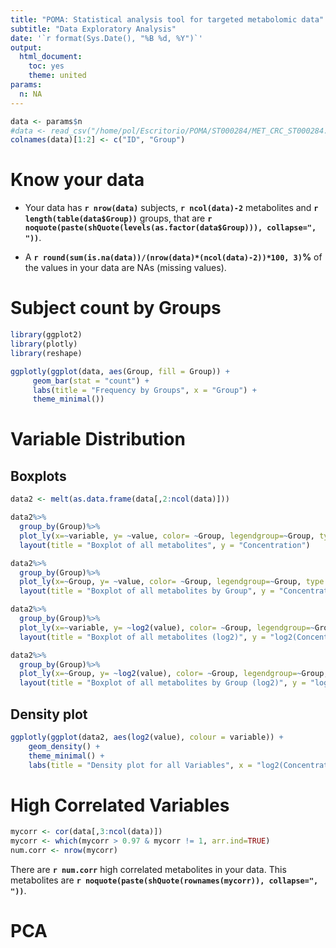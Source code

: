 ```yaml
---
title: "POMA: Statistical analysis tool for targeted metabolomic data"
subtitle: "Data Exploratory Analysis"
date: '`r format(Sys.Date(), "%B %d, %Y")`'
output: 
  html_document:
    toc: yes
    theme: united
params:
  n: NA
---
```


```r
data <- params$n
#data <- read_csv("/home/pol/Escritorio/POMA/ST000284/MET_CRC_ST000284.csv")
colnames(data)[1:2] <- c("ID", "Group")
```

# Know your data

  + Your data has **`r nrow(data)`** subjects, **`r ncol(data)-2`** metabolites and **`r length(table(data$Group))`** groups, that are **`r noquote(paste(shQuote(levels(as.factor(data$Group))), collapse=", "))`**.   

  + A **`r round(sum(is.na(data))/(nrow(data)*(ncol(data)-2))*100, 3)`%** of the values in your data are NAs (missing values).   

# Subject count by Groups

```r
library(ggplot2)
library(plotly)
library(reshape)

ggplotly(ggplot(data, aes(Group, fill = Group)) + 
     geom_bar(stat = "count") +
     labs(title = "Frequency by Groups", x = "Group") +
     theme_minimal())
```

# Variable Distribution

## Boxplots

```r
data2 <- melt(as.data.frame(data[,2:ncol(data)]))

data2%>%
  group_by(Group)%>%
  plot_ly(x=~variable, y= ~value, color= ~Group, legendgroup=~Group, type = "box") %>%
  layout(title = "Boxplot of all metabolites", y = "Concentration")

data2%>%
  group_by(Group)%>%
  plot_ly(x=~Group, y= ~value, color= ~Group, legendgroup=~Group, type = "box") %>%
  layout(title = "Boxplot of all metabolites by Group", y = "Concentration")

data2%>%
  group_by(Group)%>%
  plot_ly(x=~variable, y= ~log2(value), color= ~Group, legendgroup=~Group, type = "box") %>%
  layout(title = "Boxplot of all metabolites (log2)", y = "log2(Concentration)")

data2%>%
  group_by(Group)%>%
  plot_ly(x=~Group, y= ~log2(value), color= ~Group, legendgroup=~Group, type = "box") %>%
  layout(title = "Boxplot of all metabolites by Group (log2)", y = "log2(Concentration)")
```

## Density plot

```r
ggplotly(ggplot(data2, aes(log2(value), colour = variable)) +
    geom_density() + 
    theme_minimal() + 
    labs(title = "Density plot for all Variables", x = "log2(Concentration)"))
```


# High Correlated Variables

```r
mycorr <- cor(data[,3:ncol(data)])
mycorr <- which(mycorr > 0.97 & mycorr != 1, arr.ind=TRUE) 
num.corr <- nrow(mycorr)
```

There are **`r num.corr`** high correlated metabolites in your data. This metabolites are **`r noquote(paste(shQuote(rownames(mycorr)), collapse=", "))`**.

# PCA

```r

```












